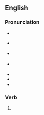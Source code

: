 ==English==

===Pronunciation===
* {{a|GenAm}} {{IPA|en|/hɔɹd/}}
* {{a|RP}} {{IPA|en|/hɔːd/}}
* {{a|rhotic|horse-hoarse}} {{IPA|en|/ho(ː)ɹd/}}
* {{a|nonrhotic|horse-hoarse}} {{IPA|en|/hoəd/}}
* {{audio|en|en-us-hoard.ogg|Audio (US)}}
* {{rhymes|en|ɔː(ɹ)d}}
* {{homophones|en|hoard|horde}}

===Verb===
{{head|en|verb form}}

# {{en-past of|whore}}